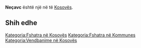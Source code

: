 {{Fshat në 
 | Emri                = Neçavc
 | EmriAlt                = 
 | NAME_SHORT_FORM=      
 | NAME_GENERIC=      
 | NAME_SORT_NAME_RO=      NECAVC
 | FULL_NAME_RO = Neçavc
 | FULL_NAME_ND_RO=Necavc
 | SORT_NAME_RG=NECAVC
 | FULL_NAME_RG=Neçavc
 | FULL_NAME_ND_RG=Necavc
 | SRP_NAME_SHORT_FORM=      
 | SRP_NAME_GENERIC=      
 | SRP_NAME_SORT_NAME_RO=      
 | SRP_FULL_NAME_RO = 
 | SRP_FULL_NAME_ND_RO=
 | SRP_SORT_NAME_RG=
 | SRP_FULL_NAME_RG=
 | SRP_FULL_NAME_ND_RG=
 | Emri (Rasa dhanore) = 
 | Figura              = 
 | Shteti              = Kosovo
 | Komuna              = 
 | Kodi postar         = 
 | Sipërfaqja          = 

 | Popullsia           = 

 | Regj. i popullsisë  = 
 | Dend. e popullsisë  = 
 | Faqja zyrtare       = 
 <!--- Koordinatat ----> 
 | Gjerësia            = 42.171111
 | Gjatësia            = 21.301667
 | Lartësia            = 
}}
'''Neçavc''' është një [[]] në [[]] të [[Kosovës]].

<!-- == Gjeografia == -->
<!-- == Historia == -->
<!-- == Demografia == -->
== Shih edhe ==
{{Komuna }}
{{Kosovo-Administrata-Cung}}

[[Kategoria:Fshatra në Kosovës]]
[[Kategoria:Fshatra në Kommunes ]]
[[Kategoria:Vendbanime në Kosovës]]